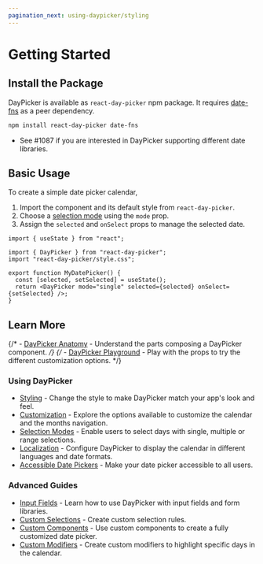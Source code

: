 ```yaml
---
pagination_next: using-daypicker/styling
---
```


# Getting Started

## Install the Package

DayPicker is available as `react-day-picker` npm package. It requires [date-fns](https://date-fns.org) as a peer dependency.

```bash npm2yarn
npm install react-day-picker date-fns
```

- See #1087 if you are interested in DayPicker supporting different date
  libraries.

## Basic Usage

To create a simple date picker calendar,

1. Import the component and its default style from `react-day-picker`.
2. Choose a [selection mode](/using-daypicker/selection-modes) using the `mode` prop.
3. Assign the `selected` and `onSelect` props to manage the selected date.

```tsx
import { useState } from "react";

import { DayPicker } from "react-day-picker";
import "react-day-picker/style.css";

export function MyDatePicker() {
  const [selected, setSelected] = useState();
  return <DayPicker mode="single" selected={selected} onSelect={setSelected} />;
}
```

<BrowserWindow>
  <Examples.Start />
</BrowserWindow>

## Learn More

{/* - [DayPicker Anatomy](/using-daypicker/anatomy) - Understand the parts composing a DayPicker component. */}
{/* - [DayPicker Playground](/playground) - Play with the props to try the different customization options. */}

### Using DayPicker

- [Styling](/using-daypicker/styling) - Change the style to make DayPicker match your app's look and feel.
- [Customization](/using-daypicker/customization) - Explore the options available to customize the calendar and the months navigation.
- [Selection Modes](/using-daypicker/selection-modes) - Enable users to select days with single, multiple or range selections.
- [Localization](/using-daypicker/localization) - Configure DayPicker to display the calendar in different languages and date formats.
- [Accessible Date Pickers](/using-daypicker/accessibility) - Make your date picker accessible to all users.

### Advanced Guides

- [Input Fields](/advanced-guides/input-fields) - Learn how to use DayPicker with input fields and form libraries.
- [Custom Selections](/advanced-guides/custom-selections) - Create custom selection rules.
- [Custom Components](/advanced-guides/custom-components) - Use custom components to create a fully customized date picker.
- [Custom Modifiers](/advanced-guides/custom-modifiers) - Create custom modifiers to highlight specific days in the calendar.
